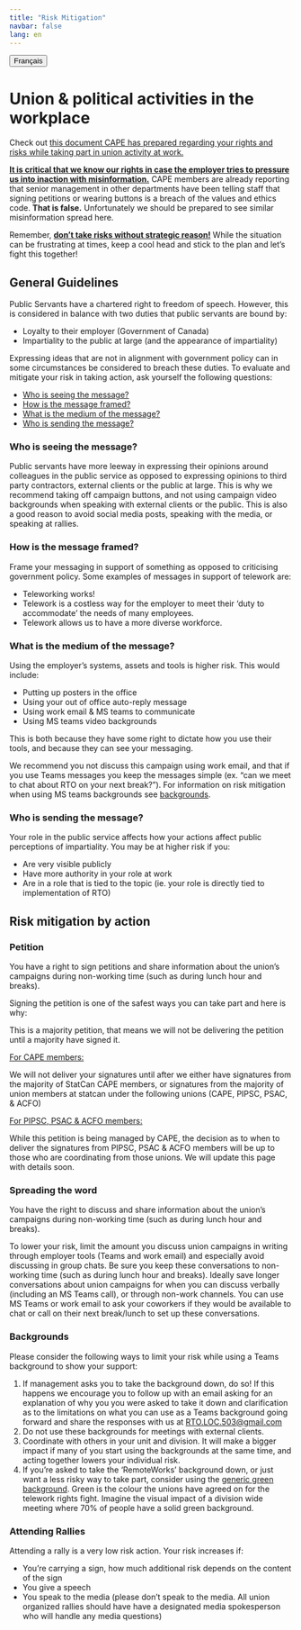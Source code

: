 ```yaml
---
title: "Risk Mitigation"
navbar: false
lang: en
---
```


<link rel="stylesheet" href=https://cdnjs.cloudflare.com/ajax/libs/font-awesome/4.7.0/css/font-awesome.min.css><button onclick="window.location = location.href.replace('en','fr');" class="btn"><i class="fa fa-language"></i> Français</button>

# Union & political activities in the workplace

Check out [this document CAPE has prepared regarding your rights and risks while taking part in union activity at work.](https://www.acep-cape.ca/sites/default/files/2024-08/Union%20Activity%20at%20Work_EN.pdf)

<u>**It is critical that we know our rights in case the employer tries to pressure us into inaction with misinformation.**</u> CAPE members are already reporting that senior management in other departments have been telling staff that signing petitions or wearing buttons is a breach of the values and ethics code. **That is false.** Unfortunately we should be prepared to see similar misinformation spread here.

Remember, <u>**don't take risks without strategic reason!**</u> While the situation can be frustrating at times, keep a cool head and stick to the plan and let's fight this together!

## General Guidelines

Public Servants have a chartered right to freedom of speech. However, this is considered in balance with two duties that public servants are bound by:

* Loyalty to their employer (Government of Canada)
* Impartiality to the public at large (and the appearance of impartiality)

Expressing ideas that are not in alignment with government policy can in some circumstances be considered to breach these duties. To evaluate and mitigate your risk in taking action, ask yourself the following questions:

* [Who is seeing the message?](#who-is-seeing-the-message)
* [How is the message framed?](#how-is-the-message-framed)
* [What is the medium of the message?](#what-is-the-medium-of-the-message)
* [Who is sending the message?](#who-is-sending-the-message)


### Who is seeing the message?

Public servants have more leeway in expressing their opinions around colleagues in the public service as opposed to expressing opinions to third party contractors, external clients or the public at large. This is why we recommend taking off campaign buttons, and not using campaign video backgrounds when speaking with external clients or the public. This is also a good reason to avoid social media posts, speaking with the media, or speaking at rallies.

### How is the message framed?

Frame your messaging in support of something as opposed to criticising government policy. Some examples of messages in support of telework are:

- Teleworking works!
- Telework is a costless way for the employer to meet their ‘duty to accommodate’ the needs of many employees.
- Telework allows us to have a more diverse workforce.


### What is the medium of the message?

Using the employer’s systems, assets and tools is higher risk. This would include: 

- Putting up posters in the office
- Using your out of office auto-reply message
- Using work email & MS teams to communicate
- Using MS teams video backgrounds

This is both because they have some right to dictate how you use their tools, and because they can see your messaging. 

We recommend you not discuss this campaign using work email, and that if you use Teams messages you keep the messages simple (ex. “can we meet to chat about RTO on your next break?”). For information on risk mitigation when using MS teams backgrounds see [backgrounds](#backgrounds).

### Who is sending the message?

Your role in the public service affects how your actions affect public perceptions of impartiality. You may be at higher risk if you:

* Are very visible publicly
* Have more authority in your role at work
* Are in a role that is tied to the topic (ie. your role is directly tied to implementation of RTO)

## Risk mitigation by action

### Petition 

You have a right to sign petitions and share information about the union’s campaigns during non-working time (such as during lunch hour and breaks).

Signing the petition is one of the safest ways you can take part and here is why:

This is a majority petition, that means we will not be delivering the petition until a majority have signed it. 

<u>For CAPE members:</u>

We will not deliver your signatures until after we either have signatures from the majority of StatCan CAPE members, or signatures from the majority of union members at statcan under the following unions (CAPE, PIPSC, PSAC, & ACFO)

<u>For PIPSC, PSAC & ACFO members:</u>

While this petition is being managed by CAPE, the decision as to when to deliver the signatures from PIPSC, PSAC & ACFO members will be up to those who are coordinating from those unions. We will update this page with details soon.

### Spreading the word

You have the right to discuss and share information about the union’s campaigns during non-working time (such as during lunch hour and breaks).

To lower your risk, limit the amount you discuss union campaigns in writing through employer tools (Teams and work email) and especially avoid discussing in group chats. Be sure you keep these conversations to non-working time (such as during lunch hour and breaks). Ideally save longer conversations about union campaigns for when you can discuss verbally (including an MS Teams call), or through non-work channels. You can use MS Teams or work email to ask your coworkers if they would be available to chat or call on their next break/lunch to set up these conversations.

### Backgrounds 

Please consider the following ways to limit your risk while using a Teams background to show your support:

1. If management asks you to take the background down, do so! 
If this happens we encourage you to follow up with an email asking for an explanation of why you you were asked to take it down and clarification as to the limitations on what you can use as a Teams background going forward and share the responses with us at [RTO.LOC.503@gmail.com](mailto:RTO.LOC.503@gmail.com)
1. Do not use these backgrounds for meetings with external clients.
1. Coordinate with others in your unit and division. It will make a bigger impact if many of you start using the backgrounds at the same time, and acting together lowers your individual risk.
1. If you're asked to take the 'RemoteWorks' background down, or just want a less risky way to take part, consider using the [generic green background](bkgrd_en.qmd#generic-green-background). Green is the colour the unions have agreed on for the telework rights fight. Imagine the visual impact of a division wide meeting where 70% of people have a solid green background.

### Attending Rallies

Attending a rally is a very low risk action. Your risk increases if:

* You’re carrying a sign, how much additional risk depends on the content of the sign
* You give a speech
* You speak to the media (please don't speak to the media. All union organized rallies should have have a designated media spokesperson who will handle any media questions)